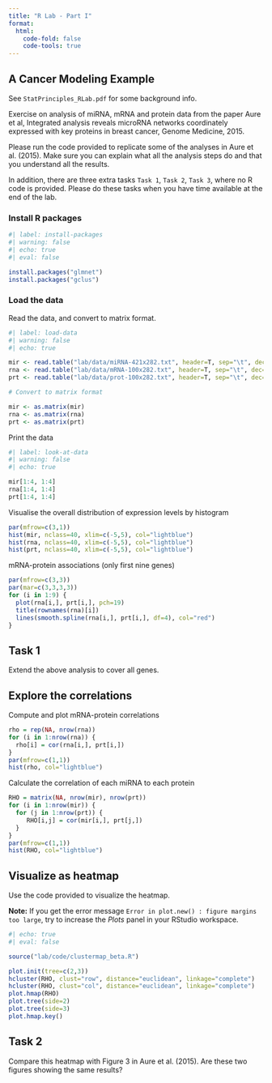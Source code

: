```yaml
---
title: "R Lab - Part I"
format: 
  html:
    code-fold: false
    code-tools: true
---
```


## A Cancer Modeling Example

See `StatPrinciples_RLab.pdf` for some background info.

Exercise on analysis of miRNA, mRNA and protein data from the paper Aure et al, Integrated analysis reveals microRNA networks coordinately expressed with key proteins in breast cancer, Genome Medicine, 2015.

Please run the code provided to replicate some of the analyses in Aure et al. (2015). Make sure you can explain what all the analysis steps do and that you understand all the results.

In addition, there are three extra tasks `Task 1`, `Task 2`, `Task 3`, where no R code is provided. Please do these tasks when you have time available at the end of the lab.

### Install R packages

```r
#| label: install-packages
#| warning: false
#| echo: true
#| eval: false

install.packages("glmnet")
install.packages("gclus")
```

### Load the data

Read the data, and convert to matrix format.

```r
#| label: load-data
#| warning: false
#| echo: true

mir <- read.table("lab/data/miRNA-421x282.txt", header=T, sep="\t", dec=".")
rna <- read.table("lab/data/mRNA-100x282.txt", header=T, sep="\t", dec=".")
prt <- read.table("lab/data/prot-100x282.txt", header=T, sep="\t", dec=".")

# Convert to matrix format

mir <- as.matrix(mir)
rna <- as.matrix(rna)
prt <- as.matrix(prt)
```

Print the data

```r
#| label: look-at-data
#| warning: false
#| echo: true

mir[1:4, 1:4]
rna[1:4, 1:4]
prt[1:4, 1:4]
```

Visualise the overall distribution of expression levels by histogram

```r
par(mfrow=c(3,1))
hist(mir, nclass=40, xlim=c(-5,5), col="lightblue")
hist(rna, nclass=40, xlim=c(-5,5), col="lightblue")
hist(prt, nclass=40, xlim=c(-5,5), col="lightblue")
```

mRNA-protein associations (only first nine genes)

```r
par(mfrow=c(3,3))
par(mar=c(3,3,3,3))
for (i in 1:9) {
  plot(rna[i,], prt[i,], pch=19)
  title(rownames(rna)[i])
  lines(smooth.spline(rna[i,], prt[i,], df=4), col="red")
}
```

::: callout-note
## Task 1

Extend the above analysis to cover all genes.
:::

## Explore the correlations

Compute and plot mRNA-protein correlations

```r
rho = rep(NA, nrow(rna))  
for (i in 1:nrow(rna)) {
  rho[i] = cor(rna[i,], prt[i,])
}
par(mfrow=c(1,1))
hist(rho, col="lightblue")
```

Calculate the correlation of each miRNA to each protein

```r
RHO = matrix(NA, nrow(mir), nrow(prt))
for (i in 1:nrow(mir)) {
  for (j in 1:nrow(prt)) {
     RHO[i,j] = cor(mir[i,], prt[j,]) 
  }
}
par(mfrow=c(1,1))
hist(RHO, col="lightblue")
```

## Visualize as heatmap

Use the code provided to visualize the heatmap.

**Note:** If you get the error message `Error in plot.new() : figure margins too large`, try to increase the *Plots* panel in your RStudio workspace.

```r
#| echo: true
#| eval: false

source("lab/code/clustermap_beta.R")

plot.init(tree=c(2,3))
hcluster(RHO, clust="row", distance="euclidean", linkage="complete")
hcluster(RHO, clust="col", distance="euclidean", linkage="complete")
plot.hmap(RHO)
plot.tree(side=2)
plot.tree(side=3)
plot.hmap.key()
```

::: callout-note
## Task 2

Compare this heatmap with Figure 3 in Aure et al. (2015). Are these two figures showing the same results?
:::

